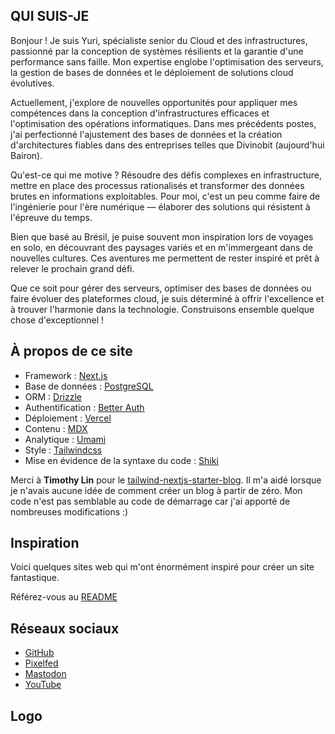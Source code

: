 ---
---

## QUI SUIS-JE

Bonjour ! Je suis Yuri, spécialiste senior du Cloud et des infrastructures, passionné par la conception de systèmes résilients et la garantie d'une performance sans faille. Mon expertise englobe l'optimisation des serveurs, la gestion de bases de données et le déploiement de solutions cloud évolutives.

Actuellement, j'explore de nouvelles opportunités pour appliquer mes compétences dans la conception d'infrastructures efficaces et l'optimisation des opérations informatiques. Dans mes précédents postes, j'ai perfectionné l'ajustement des bases de données et la création d'architectures fiables dans des entreprises telles que Divinobit (aujourd'hui Bairon).

Qu'est-ce qui me motive ? Résoudre des défis complexes en infrastructure, mettre en place des processus rationalisés et transformer des données brutes en informations exploitables. Pour moi, c'est un peu comme faire de l'ingénierie pour l'ère numérique — élaborer des solutions qui résistent à l'épreuve du temps.

Bien que basé au Brésil, je puise souvent mon inspiration lors de voyages en solo, en découvrant des paysages variés et en m'immergeant dans de nouvelles cultures. Ces aventures me permettent de rester inspiré et prêt à relever le prochain grand défi.

Que ce soit pour gérer des serveurs, optimiser des bases de données ou faire évoluer des plateformes cloud, je suis déterminé à offrir l'excellence et à trouver l'harmonie dans la technologie. Construisons ensemble quelque chose d'exceptionnel !

## À propos de ce site

- Framework : [Next.js](https://nextjs.org/)
- Base de données : [PostgreSQL](https://www.postgresql.org/)
- ORM : [Drizzle](https://orm.drizzle.team/)
- Authentification : [Better Auth](https://www.better-auth.com/)
- Déploiement : [Vercel](https://vercel.com)
- Contenu : [MDX](https://mdxjs.com/)
- Analytique : [Umami](https://github.com/umami-software/umami)
- Style : [Tailwindcss](https://tailwindcss.com)
- Mise en évidence de la syntaxe du code : [Shiki](https://github.com/shikijs/shiki)

Merci à **Timothy Lin** pour le [tailwind-nextjs-starter-blog](https://github.com/timlrx/tailwind-nextjs-starter-blog). Il m'a aidé lorsque je n'avais aucune idée de comment créer un blog à partir de zéro. Mon code n'est pas semblable au code de démarrage car j'ai apporté de nombreuses modifications :)

## Inspiration

Voici quelques sites web qui m'ont énormément inspiré pour créer un site fantastique.

Référez-vous au [README](https://github.com/isyuricunha/website?tab=readme-ov-file#credits)

## Réseaux sociaux

- [GitHub](https://github.com/isyuricunha)
- [Pixelfed](https://pixelfed.social/isyuricunha)
- [Mastodon](https://mastodon.social/@isyuricunha)
- [YouTube](https://www.youtube.com/@isyuricunha)

## Logo

<Logo />
